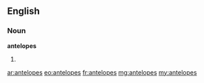 ==English==

===Noun===
'''antelopes'''

# {{plural of|antelope}}

[[ar:antelopes]]
[[eo:antelopes]]
[[fr:antelopes]]
[[mg:antelopes]]
[[my:antelopes]]